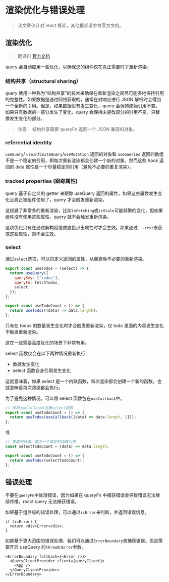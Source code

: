 # 渲染优化与错误处理

> 该文章仅针对 react 框架，其他框架请参考官方文档。

## 渲染优化

> 翻译自 [官方文档](https://tanstack.com/query/v5/docs/framework/react/guides/render-optimizations)

query 会自动应用一些优化，以确保您的组件仅在真正需要时才重新渲染。

### 结构共享（structural sharing）

query 使用一种称为"结构共享"的技术来确保在重新渲染之间尽可能多地保持引用的完整性。如果数据是通过网络获取的，通常在对响应进行 JSON 解析时会得到一个全新的引用。但是，如果数据没有发生变化，query 会保持原始引用不变。如果只有数据的一部分发生了变化，query 会保持未更改部分的引用不变，只替换发生变化的部分。

> 注意：
> 结构共享需要 queryFn 返回一个 JSON 兼容的对象。

### referential identity

`useQuery`/ `useInfiniteQuery`/`useMutation` 返回的对象和 `useQueries` 返回的数组不是一个稳定的引用，即每次重新渲染都会创建一个新的对象。然而这些 hook 返回的 data 属性是一个尽量稳定的引用（避免不必要的重复渲染）。

### tracked properties (跟踪属性)

query 基于自定义的 getter 来跟踪 useQuery 返回的属性，如果这些属性发生变化且真正被组件使用了，query 才会触发重新渲染。

这规避了非常多的重新渲染，比如`isFetching`或`isStale`可能频繁的变化，但如果组件没有使用这些属性，query 就不会触发重新渲染。

这项优化只有在通过解构赋值或直接点出属性时才会生效。如果通过`...rest`来获取这些属性，则不会生效。

### select

通过`select`选项，可以自定义返回的属性，从而避免不必要的重新渲染。

```js
export const useTodos = (select) => {
  return useQuery({
    queryKey: ["todos"],
    queryFn: fetchTodos,
    select,
  });
};

export const useTodoCount = () => {
  return useTodos((data) => data.length);
};
```

只有在 todos 的数量发生变化时才会触发重新渲染，仅 todo 里面的内容发生变化不触发重新渲染。

这在一些需要高度优化的场景下非常有用。

select 函数仅会在以下两种情况重新执行

- 数据发生变化
- select 函数自身引用发生变化

这就意味着，如果 select 是一个内联函数，每次渲染都会创建一个新的函数，也就意味着每次渲染都会执行。

为了避免这种情况，可以将 select 函数包在`useCallback`中。

```ts
// 使用useCallback包裹select函数
export const useTodoCount = () => {
  return useTodos(useCallback((data) => data.length, []));
};
```

或

```ts
// 提取到外面，做为一个稳定的函数引用
const selectTodoCount = (data) => data.length;

export const useTodoCount = () => {
  return useTodos(selectTodoCount);
};
```

## 错误处理

不要在`queryFn`中处理错误，因为如果在 queryFn 中捕获错误会导致错误无法继续传播，react query 无法捕获错误。

如果基于组件级的错误处理，可以通过`isError`来判断，并返回错误信息。

```tsx
if (isError) {
  return <div>Error</div>;
}
```

如果基于更大范围的错误处理，我们可以通过`ErrorBoundary`来捕获错误。但这需要开启 useQuery 的`throwOnError`参数。

```tsx
<ErrorBoundary fallback={<Error />}>
  <QueryClientProvider client={queryClient}>
    <App />
  </QueryClientProvider>
</ErrorBoundary>
```
